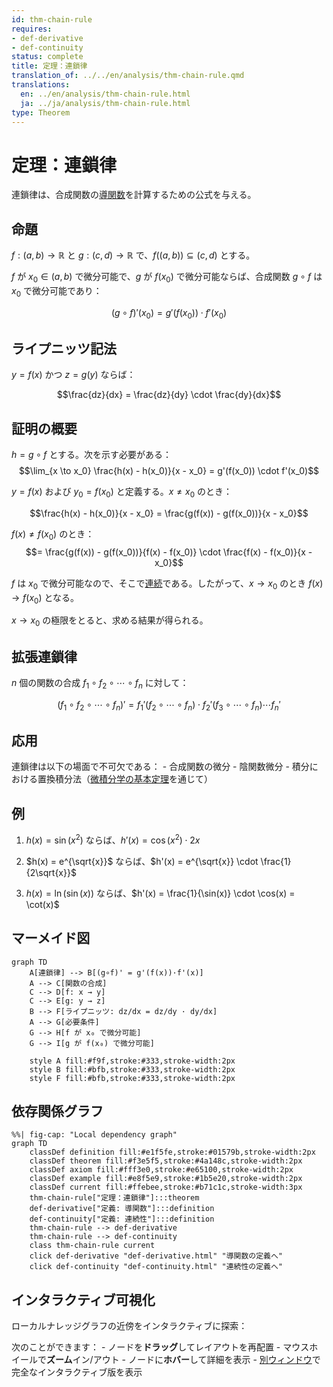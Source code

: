 ```yaml
---
id: thm-chain-rule
requires:
- def-derivative
- def-continuity
status: complete
title: 定理：連鎖律
translation_of: ../../en/analysis/thm-chain-rule.qmd
translations:
  en: ../en/analysis/thm-chain-rule.html
  ja: ../ja/analysis/thm-chain-rule.html
type: Theorem
---
```


# 定理：連鎖律 {#thm-chain-rule}

連鎖律は、合成関数の[導関数](def-derivative.qmd)を計算するための公式を与える。

## 命題

$f: (a, b) \to \mathbb{R}$ と $g: (c, d) \to \mathbb{R}$ で、$f((a, b)) \subseteq (c, d)$ とする。

$f$ が $x_0 \in (a, b)$ で微分可能で、$g$ が $f(x_0)$ で微分可能ならば、合成関数 $g \circ f$ は $x_0$ で微分可能であり：

$$(g \circ f)'(x_0) = g'(f(x_0)) \cdot f'(x_0)$$

## ライプニッツ記法

$y = f(x)$ かつ $z = g(y)$ ならば：

$$\frac{dz}{dx} = \frac{dz}{dy} \cdot \frac{dy}{dx}$$

## 証明の概要

$h = g \circ f$ とする。次を示す必要がある：
$$\lim_{x \to x_0} \frac{h(x) - h(x_0)}{x - x_0} = g'(f(x_0)) \cdot f'(x_0)$$

$y = f(x)$ および $y_0 = f(x_0)$ と定義する。$x \neq x_0$ のとき：

$$\frac{h(x) - h(x_0)}{x - x_0} = \frac{g(f(x)) - g(f(x_0))}{x - x_0}$$

$f(x) \neq f(x_0)$ のとき：
$$= \frac{g(f(x)) - g(f(x_0))}{f(x) - f(x_0)} \cdot \frac{f(x) - f(x_0)}{x - x_0}$$

$f$ は $x_0$ で微分可能なので、そこで[連続](def-continuity.qmd)である。したがって、$x \to x_0$ のとき $f(x) \to f(x_0)$ となる。

$x \to x_0$ の極限をとると、求める結果が得られる。

## 拡張連鎖律

$n$ 個の関数の合成 $f_1 \circ f_2 \circ \cdots \circ f_n$ に対して：

$$(f_1 \circ f_2 \circ \cdots \circ f_n)' = f_1'(f_2 \circ \cdots \circ f_n) \cdot f_2'(f_3 \circ \cdots \circ f_n) \cdots f_n'$$

## 応用

連鎖律は以下の場面で不可欠である：
- 合成関数の微分
- 陰関数微分
- 積分における置換積分法（[微積分学の基本定理](thm-fundamental-calculus.qmd)を通じて）

## 例

1. $h(x) = \sin(x^2)$ ならば、$h'(x) = \cos(x^2) \cdot 2x$

2. $h(x) = e^{\sqrt{x}}$ ならば、$h'(x) = e^{\sqrt{x}} \cdot \frac{1}{2\sqrt{x}}$

3. $h(x) = \ln(\sin(x))$ ならば、$h'(x) = \frac{1}{\sin(x)} \cdot \cos(x) = \cot(x)$

## マーメイド図

```mermaid
graph TD
    A[連鎖律] --> B[(g∘f)' = g'(f(x))·f'(x)]
    A --> C[関数の合成]
    C --> D[f: x → y]
    C --> E[g: y → z]
    B --> F[ライプニッツ: dz/dx = dz/dy · dy/dx]
    A --> G[必要条件]
    G --> H[f が x₀ で微分可能]
    G --> I[g が f(x₀) で微分可能]

    style A fill:#f9f,stroke:#333,stroke-width:2px
    style B fill:#bfb,stroke:#333,stroke-width:2px
    style F fill:#bfb,stroke:#333,stroke-width:2px
```

## 依存関係グラフ

```mermaid
%%| fig-cap: "Local dependency graph"
graph TD
    classDef definition fill:#e1f5fe,stroke:#01579b,stroke-width:2px
    classDef theorem fill:#f3e5f5,stroke:#4a148c,stroke-width:2px
    classDef axiom fill:#fff3e0,stroke:#e65100,stroke-width:2px
    classDef example fill:#e8f5e9,stroke:#1b5e20,stroke-width:2px
    classDef current fill:#ffebee,stroke:#b71c1c,stroke-width:3px
    thm-chain-rule["定理：連鎖律"]:::theorem
    def-derivative["定義: 導関数"]:::definition
    def-continuity["定義: 連続性"]:::definition
    thm-chain-rule --> def-derivative
    thm-chain-rule --> def-continuity
    class thm-chain-rule current
    click def-derivative "def-derivative.html" "導関数の定義へ"
    click def-continuity "def-continuity.html" "連続性の定義へ"
```

## インタラクティブ可視化

ローカルナレッジグラフの近傍をインタラクティブに探索：

::: {.graph-viz data-id="thm-chain-rule" data-width="700" data-height="500"}
:::

次のことができます：
- ノードを**ドラッグ**してレイアウトを再配置
- マウスホイールで**ズーム**イン/アウト
- ノードに**ホバー**して詳細を表示
- [別ウィンドウ](../../output/interactive/thm-chain-rule.html){target="_blank"}で完全なインタラクティブ版を表示
